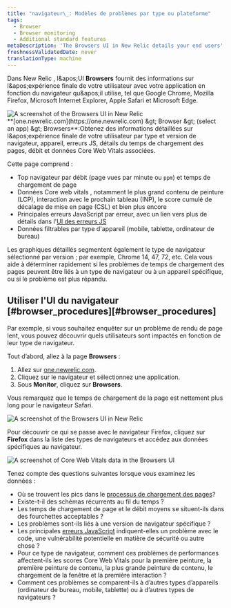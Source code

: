 ```yaml
---
title: "navigateur\_: Modèles de problèmes par type ou plateforme"
tags:
  - Browser
  - Browser monitoring
  - Additional standard features
metaDescription: 'The Browsers UI in New Relic details your end users'' experience with your app by type (Chrome, Edge, Safari, etc.) and platform (mobile, tablet, desktop).'
freshnessValidatedDate: never
translationType: machine
---
```


Dans New Relic <InlinePopover type="browser" />, l&amp;apos;UI <DNT>**Browsers**</DNT> fournit des informations sur l&amp;apos;expérience finale de votre utilisateur avec votre application en fonction du navigateur qu&amp;apos;il utilise, tel que Google Chrome, Mozilla Firefox, Microsoft Internet Explorer, Apple Safari et Microsoft Edge.

<img title="Browsers UI" alt="A screenshot of the Browsers UI in New Relic" src="/images/browser_screenshot-full_browsers-ui.webp" />

<figcaption>
  <DNT>**[one.newrelic.com](https://one.newrelic.com) &amp;gt; Browser &amp;gt; (select an app) &amp;gt; Browsers**</DNT>:Obtenez des informations détaillées sur l&amp;apos;expérience finale de votre utilisateur par type et version de navigateur, appareil, erreurs JS, détails du temps de chargement des pages, débit et données Core Web Vitals associées.
</figcaption>

Cette page comprend :

* Top navigateur par débit (page vues par minute ou `ppm`) et temps de chargement de page
* Données Core web vitals , notamment le plus grand contenu de peinture (LCP), interaction avec le prochain tableau (INP), le score cumulé de décalage de mise en page (CSL) et bien plus encore
* Principales erreurs JavaScript par erreur, avec un lien vers plus de détails dans l&apos;[UI des erreurs JS](/docs/browser/new-relic-browser/browser-pro-features/javascript-errors-page-detect-analyze-errors/)
* Données filtrables par type d&apos;appareil (mobile, tablette, ordinateur de bureau)

Les graphiques détaillés segmentent également le type de navigateur sélectionné par version ; par exemple, Chrome 14, 47, 72, etc. Cela vous aide à déterminer rapidement si les problèmes de temps de chargement des pages peuvent être liés à un type de navigateur ou à un appareil spécifique, ou si le problème est plus répandu.

## Utiliser l&apos;UI du navigateur [#browser\_procedures][#browser_procedures]

Par exemple, si vous souhaitez enquêter sur un problème de rendu de page lent, vous pouvez découvrir quels utilisateurs sont impactés en fonction de leur type de navigateur.

Tout d’abord, allez à la page <DNT>**Browsers**</DNT> :

1. Allez sur [one.newrelic.com](https://one.newrelic.com).
2. Cliquez sur le navigateur et sélectionnez une application.
3. Sous <DNT>**Monitor**</DNT>, cliquez sur <DNT>**Browsers**</DNT>.

Vous remarquez que le temps de chargement de la page est nettement plus long pour le navigateur Safari.

<img title="Browsers UI" alt="A screenshot of the Browsers UI in New Relic" src="/images/browser_screenshot-full_browser-load-time.webp" />

Pour découvrir ce qui se passe avec le navigateur Firefox, cliquez sur <DNT>**Firefox**</DNT> dans la liste des types de navigateurs et accédez aux données spécifiques au navigateur.

<img title="Core Web Vitals data in the Browsers UI" alt="A screenshot of Core Web Vitals data in the Browsers UI" src="/images/browser_screenshot-full_chrome-example.webp" />

Tenez compte des questions suivantes lorsque vous examinez les données :

* Où se trouvent les pics dans le [processus de chargement des pages](/docs/browser/new-relic-browser/page-load-timing-resources/page-load-timing-process)?
* Existe-t-il des schémas récurrents au fil du temps ?
* Les temps de chargement de page et le débit moyens se situent-ils dans des fourchettes acceptables ?
* Les problèmes sont-ils liés à une version de navigateur spécifique ?
* Les principales [erreurs JavaScript](/docs/browser/new-relic-browser/browser-pro-features/javascript-errors-page-detect-analyze-errors/) indiquent-elles un problème avec le code, une vulnérabilité potentielle en matière de sécurité ou autre chose ?
* Pour ce type de navigateur, comment ces problèmes de performances affectent-ils les scores Core Web Vitals pour la première peinture, la première peinture de contenu, la plus grande peinture de contenu, le chargement de la fenêtre et la première interaction ?
* Comment ces problèmes se comparent-ils à d’autres types d’appareils (ordinateur de bureau, mobile, tablette) ou à d’autres types de navigateurs ?